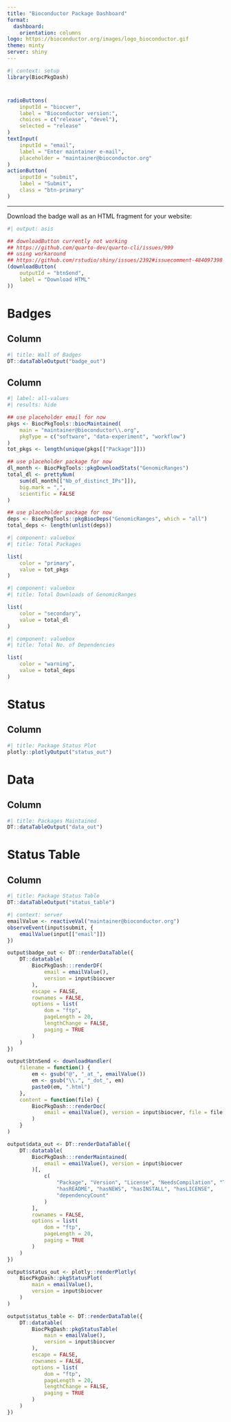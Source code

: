 ```yaml
---
title: "Bioconductor Package Dashboard"
format:
  dashboard:
    orientation: columns
logo: https://bioconductor.org/images/logo_bioconductor.gif
theme: minty
server: shiny
---
```


```r
#| context: setup
library(BiocPkgDash)
```

# {.sidebar}

```r
radioButtons(
    inputId = "biocver",
    label = "Bioconductor version:",
    choices = c("release", "devel"),
    selected = "release"
)
textInput(
    inputId = "email",
    label = "Enter maintainer e-mail",
    placeholder = "maintainer@bioconductor.org"
)
actionButton(
    inputId = "submit",
    label = "Submit",
    class = "btn-primary"
)
```

-------------------------------------------------------------------------------

Download the badge wall as an HTML fragment for your website:

```r
#| output: asis

## downloadButton currently not working
## https://github.com/quarto-dev/quarto-cli/issues/999
## using workaround
## https://github.com/rstudio/shiny/issues/2392#issuecomment-484097398
(downloadButton(
    outputId = "btnSend",
    label = "Download HTML"
))
```

# Badges

## Column {width="80%"}

```r
#| title: Wall of Badges
DT::dataTableOutput("badge_out")
```

## Column {width="20%"}

```r
#| label: all-values
#| results: hide

## use placeholder email for now
pkgs <- BiocPkgTools::biocMaintained(
    main = "maintainer@bioconductor\\.org",
    pkgType = c("software", "data-experiment", "workflow")
)
tot_pkgs <- length(unique(pkgs[["Package"]]))

## use placeholder package for now
dl_month <- BiocPkgTools::pkgDownloadStats("GenomicRanges")
total_dl <- prettyNum(
    sum(dl_month[["Nb_of_distinct_IPs"]]),
    big.mark = ",",
    scientific = FALSE
)

## use placeholder package for now
deps <- BiocPkgTools::pkgBiocDeps("GenomicRanges", which = "all")
total_deps <- length(unlist(deps))
```

```r
#| component: valuebox
#| title: Total Packages

list(
    color = "primary",
    value = tot_pkgs
)
```

```r
#| component: valuebox
#| title: Total Downloads of GenomicRanges

list(
    color = "secondary",
    value = total_dl
)
```

```r
#| component: valuebox
#| title: Total No. of Dependencies

list(
    color = "warning",
    value = total_deps
)
```

# Status

## Column {width="80%"}

```r
#| title: Package Status Plot
plotly::plotlyOutput("status_out")
```

# Data

## Column {height="80%"}

```r
#| title: Packages Maintained
DT::dataTableOutput("data_out")
```

# Status Table

## Column {height="80%"}

```r
#| title: Package Status Table
DT::dataTableOutput("status_table")
```


```r
#| context: server
emailValue <- reactiveVal("maintainer@bioconductor.org")
observeEvent(input$submit, {
    emailValue(input[["email"]])
})

output$badge_out <- DT::renderDataTable({
    DT::datatable(
        BiocPkgDash:::renderDF(
            email = emailValue(),
            version = input$biocver
        ),
        escape = FALSE,
        rownames = FALSE,
        options = list(
            dom = "ftp",
            pageLength = 20,
            lengthChange = FALSE,
            paging = TRUE
        )
    )
})

output$btnSend <- downloadHandler(
    filename = function() {
        em <- gsub("@", "_at_", emailValue())
        em <- gsub("\\.", "_dot_", em)
        paste0(em, ".html")
    },
    content = function(file) {
        BiocPkgDash:::renderDoc(
            email = emailValue(), version = input$biocver, file = file
        )
    }
)

output$data_out <- DT::renderDataTable({
    DT::datatable(
        BiocPkgDash:::renderMaintained(
            email = emailValue(), version = input$biocver
        )[,
            c(
                "Package", "Version", "License", "NeedsCompilation", "Title",
                "hasREADME", "hasNEWS", "hasINSTALL", "hasLICENSE",
                "dependencyCount"
            )
        ],
        rownames = FALSE,
        options = list(
            dom = "ftp",
            pageLength = 20,
            paging = TRUE
        )
    )
})

output$status_out <- plotly::renderPlotly(
    BiocPkgDash::pkgStatusPlot(
        main = emailValue(),
        version = input$biocver
    )
)

output$status_table <- DT::renderDataTable({
    DT::datatable(
        BiocPkgDash::pkgStatusTable(
            main = emailValue(),
            version = input$biocver
        ),
        escape = FALSE,
        rownames = FALSE,
        options = list(
            dom = "ftp",
            pageLength = 20,
            lengthChange = FALSE,
            paging = TRUE
        )
    )
})

```
